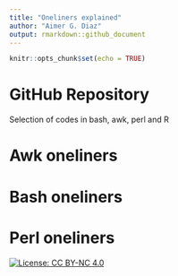 ```yaml
---
title: "Oneliners explained"
author: "Aimer G. Diaz"
output: rmarkdown::github_document
---
```


```r
knitr::opts_chunk$set(echo = TRUE)
```
# GitHub Repository

Selection of codes in bash, awk, perl and R

# Awk oneliners 




# Bash oneliners




# Perl oneliners 

[![License: CC BY-NC 4.0](https://licensebuttons.net/l/by-nc/4.0/80x15.png)](https://creativecommons.org/licenses/by-nc/4.0/)